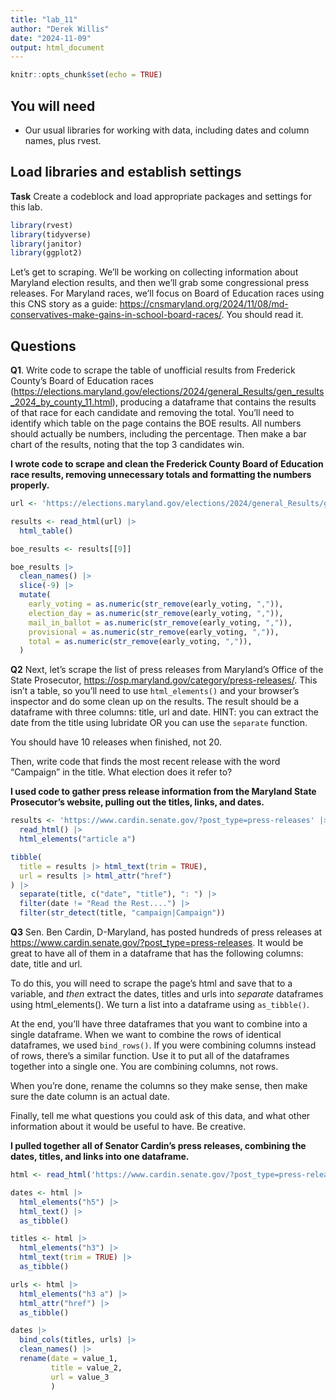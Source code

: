 ```yaml
---
title: "lab_11"
author: "Derek Willis"
date: "2024-11-09"
output: html_document
---
```


```r
knitr::opts_chunk$set(echo = TRUE)
```

## You will need

-   Our usual libraries for working with data, including dates and column names, plus rvest.

## Load libraries and establish settings

**Task** Create a codeblock and load appropriate packages and settings for this lab.

```r
library(rvest)
library(tidyverse)
library(janitor)
library(ggplot2)
```

Let's get to scraping. We'll be working on collecting information about Maryland election results, and then we'll grab some congressional press releases. For Maryland races, we'll focus on Board of Education races using this CNS story as a guide: <https://cnsmaryland.org/2024/11/08/md-conservatives-make-gains-in-school-board-races/>. You should read it.

## Questions

**Q1**. Write code to scrape the table of unofficial results from Frederick County's Board of Education races (<https://elections.maryland.gov/elections/2024/general_Results/gen_results_2024_by_county_11.html>), producing a dataframe that contains the results of that race for each candidate and removing the total. You'll need to identify which table on the page contains the BOE results. All numbers should actually be numbers, including the percentage. Then make a bar chart of the results, noting that the top 3 candidates win.

**I wrote code to scrape and clean the Frederick County Board of Education race results, removing unnecessary totals and formatting the numbers properly.**

```r
url <- 'https://elections.maryland.gov/elections/2024/general_Results/gen_results_2024_by_county_11.html'

results <- read_html(url) |>
  html_table()

boe_results <- results[[9]]

boe_results |>
  clean_names() |>
  slice(-9) |>
  mutate(
    early_voting = as.numeric(str_remove(early_voting, ",")),
    election_day = as.numeric(str_remove(early_voting, ",")),
    mail_in_ballot = as.numeric(str_remove(early_voting, ",")),
    provisional = as.numeric(str_remove(early_voting, ",")),
    total = as.numeric(str_remove(early_voting, ",")),
  )

```

**Q2** Next, let's scrape the list of press releases from Maryland's Office of the State Prosecutor, <https://osp.maryland.gov/category/press-releases/>. This isn't a table, so you'll need to use `html_elements()` and your browser's inspector and do some clean up on the results. The result should be a dataframe with three columns: title, url and date. HINT: you can extract the date from the title using lubridate OR you can use the `separate` function.

You should have 10 releases when finished, not 20.

Then, write code that finds the most recent release with the word "Campaign" in the title. What election does it refer to?

**I used code to gather press release information from the Maryland State Prosecutor's website, pulling out the titles, links, and dates.**

```r
results <- 'https://www.cardin.senate.gov/?post_type=press-releases' |>
  read_html() |>
  html_elements("article a")

tibble(
  title = results |> html_text(trim = TRUE),
  url = results |> html_attr("href")
) |>
  separate(title, c("date", "title"), ": ") |>
  filter(date != "Read the Rest....") |>
  filter(str_detect(title, "campaign|Campaign"))

```

**Q3** Sen. Ben Cardin, D-Maryland, has posted hundreds of press releases at <https://www.cardin.senate.gov/?post_type=press-releases>. It would be great to have all of them in a dataframe that has the following columns: date, title and url.

To do this, you will need to scrape the page's html and save that to a variable, and *then* extract the dates, titles and urls into *separate* dataframes using html_elements(). We turn a list into a dataframe using `as_tibble()`.

At the end, you'll have three dataframes that you want to combine into a single dataframe. When we want to combine the rows of identical dataframes, we used `bind_rows()`. If you were combining columns instead of rows, there's a similar function. Use it to put all of the dataframes together into a single one. You are combining columns, not rows.

When you're done, rename the columns so they make sense, then make sure the date column is an actual date.

Finally, tell me what questions you could ask of this data, and what other information about it would be useful to have. Be creative.

**I pulled together all of Senator Cardin’s press releases, combining the dates, titles, and links into one dataframe.**

```r
html <- read_html('https://www.cardin.senate.gov/?post_type=press-releases')

dates <- html |>
  html_elements("h5") |>
  html_text() |>
  as_tibble()

titles <- html |>
  html_elements("h3") |>
  html_text(trim = TRUE) |>
  as_tibble()

urls <- html |>
  html_elements("h3 a") |>
  html_attr("href") |>
  as_tibble()

dates |>
  bind_cols(titles, urls) |>
  clean_names() |>
  rename(date = value_1,
         title = value_2,
         url = value_3
         )
```
